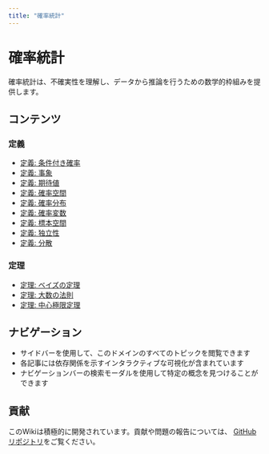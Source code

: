 ```yaml
---
title: "確率統計"
---
```


# 確率統計

確率統計は、不確実性を理解し、データから推論を行うための数学的枠組みを提供します。

## コンテンツ

### 定義

- [定義: 条件付き確率](def-conditional-probability.qmd)
- [定義: 事象](def-event.qmd)
- [定義: 期待値](def-expectation.qmd)
- [定義: 確率空間](def-probability-space.qmd)
- [定義: 確率分布](def-probability-distribution.qmd)
- [定義: 確率変数](def-random-variable.qmd)
- [定義: 標本空間](def-sample-space.qmd)
- [定義: 独立性](def-independence.qmd)
- [定義: 分散](def-variance.qmd)

### 定理

- [定理: ベイズの定理](thm-bayes.qmd)
- [定理: 大数の法則](thm-law-of-large-numbers.qmd)
- [定理: 中心極限定理](thm-central-limit.qmd)

## ナビゲーション

- サイドバーを使用して、このドメインのすべてのトピックを閲覧できます
- 各記事には依存関係を示すインタラクティブな可視化が含まれています
- ナビゲーションバーの検索モーダルを使用して特定の概念を見つけることができます

## 貢献

このWikiは積極的に開発されています。貢献や問題の報告については、
[GitHubリポジトリ](https://github.com/RK0429/ModernMath)をご覧ください。
